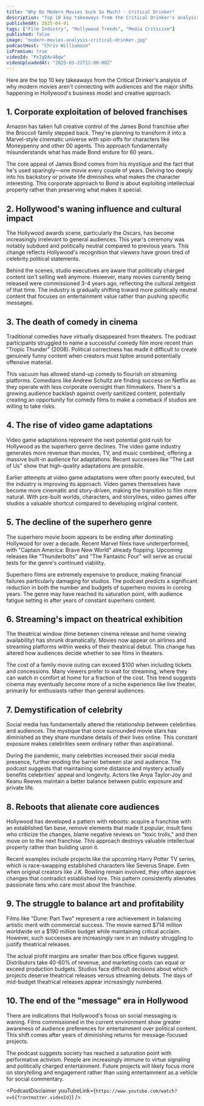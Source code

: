 ```yaml
---
title: "Why Do Modern Movies Suck So Much? - Critical Drinker"
description: "Top 10 key takeaways from the Critical Drinker's analysis of why modern movies aren't connecting with audiences and the major shifts happening in Hollywood's business model and creative approach."
publishedAt: 2025-04-01
tags: ["Film Industry", "Hollywood Trends", "Media Criticism"]
published: false
image: "modern-movies-analysis-critical-drinker.jpg"
podcastHost: "Chris Williamson"
isPremium: true
videoId: "PxIgDAc48qw"
videoUploadedAt: "2025-03-22T12:00:00Z"
---
```



<PodcastSummaryPageLayout frontmatter={frontmatter}>

Here are the top 10 key takeaways from the Critical Drinker's analysis of why modern movies aren't connecting with audiences and the major shifts happening in Hollywood's business model and creative approach.

## 1. Corporate exploitation of beloved franchises

Amazon has taken full creative control of the James Bond franchise after the Broccoli family stepped back. They're planning to transform it into a Marvel-style cinematic universe with spin-offs for characters like Moneypenny and other 00 agents. This approach fundamentally misunderstands what has made Bond endure for 60 years.

The core appeal of James Bond comes from his mystique and the fact that he's used sparingly—one movie every couple of years. Delving too deeply into his backstory or private life diminishes what makes the character interesting. This corporate approach to Bond is about exploiting intellectual property rather than preserving what makes it special.

## 2. Hollywood's waning influence and cultural impact

The Hollywood awards scene, particularly the Oscars, has become increasingly irrelevant to general audiences. This year's ceremony was notably subdued and politically neutral compared to previous years. This change reflects Hollywood's recognition that viewers have grown tired of celebrity political statements.

Behind the scenes, studio executives are aware that politically charged content isn't selling well anymore. However, many movies currently being released were commissioned 3-4 years ago, reflecting the cultural zeitgeist of that time. The industry is gradually shifting toward more politically neutral content that focuses on entertainment value rather than pushing specific messages.

## 3. The death of comedy in cinema

Traditional comedies have virtually disappeared from theaters. The podcast participants struggled to name a successful comedy film more recent than "Tropic Thunder" (2008). Political correctness has made it difficult to create genuinely funny content when creators must tiptoe around potentially offensive material.

This vacuum has allowed stand-up comedy to flourish on streaming platforms. Comedians like Andrew Schultz are finding success on Netflix as they operate with less corporate oversight than filmmakers. There's a growing audience backlash against overly sanitized content, potentially creating an opportunity for comedy films to make a comeback if studios are willing to take risks.

## 4. The rise of video game adaptations

Video game adaptations represent the next potential gold rush for Hollywood as the superhero genre declines. The video game industry generates more revenue than movies, TV, and music combined, offering a massive built-in audience for adaptations. Recent successes like "The Last of Us" show that high-quality adaptations are possible.

Earlier attempts at video game adaptations were often poorly executed, but the industry is improving its approach. Video games themselves have become more cinematic and story-driven, making the transition to film more natural. With pre-built worlds, characters, and storylines, video games offer studios a valuable shortcut compared to developing original content.

## 5. The decline of the superhero genre

The superhero movie boom appears to be ending after dominating Hollywood for over a decade. Recent Marvel films have underperformed, with "Captain America: Brave New World" already flopping. Upcoming releases like "Thunderbolts" and "The Fantastic Four" will serve as crucial tests for the genre's continued viability.

Superhero films are extremely expensive to produce, making financial failures particularly damaging for studios. The podcast predicts a significant reduction in both the number and budgets of superhero movies in coming years. The genre may have reached its saturation point, with audience fatigue setting in after years of constant superhero content.

## 6. Streaming's impact on theatrical exhibition

The theatrical window (time between cinema release and home viewing availability) has shrunk dramatically. Movies now appear on airlines and streaming platforms within weeks of their theatrical debut. This change has altered how audiences decide whether to see films in theaters.

The cost of a family movie outing can exceed $100 when including tickets and concessions. Many viewers prefer to wait for streaming, where they can watch in comfort at home for a fraction of the cost. This trend suggests cinema may eventually become more of a niche experience like live theater, primarily for enthusiasts rather than general audiences.

## 7. Demystification of celebrity

Social media has fundamentally altered the relationship between celebrities and audiences. The mystique that once surrounded movie stars has diminished as they share mundane details of their lives online. This constant exposure makes celebrities seem ordinary rather than aspirational.

During the pandemic, many celebrities increased their social media presence, further eroding the barrier between star and audience. The podcast suggests that maintaining some distance and mystery actually benefits celebrities' appeal and longevity. Actors like Anya Taylor-Joy and Keanu Reeves maintain a better balance between public exposure and private life.

## 8. Reboots that alienate core audiences

Hollywood has developed a pattern with reboots: acquire a franchise with an established fan base, remove elements that made it popular, insult fans who criticize the changes, blame negative reviews on "toxic trolls," and then move on to the next franchise. This approach destroys valuable intellectual property rather than building upon it.

Recent examples include projects like the upcoming Harry Potter TV series, which is race-swapping established characters like Severus Snape. Even when original creators like J.K. Rowling remain involved, they often approve changes that contradict established lore. This pattern consistently alienates passionate fans who care most about the franchise.

## 9. The struggle to balance art and profitability

Films like "Dune: Part Two" represent a rare achievement in balancing artistic merit with commercial success. The movie earned $714 million worldwide on a $190 million budget while maintaining critical acclaim. However, such successes are increasingly rare in an industry struggling to justify theatrical releases.

The actual profit margins are smaller than box office figures suggest. Distributors take 40-60% of revenue, and marketing costs can equal or exceed production budgets. Studios face difficult decisions about which projects deserve theatrical releases versus streaming debuts. The days of mid-budget theatrical releases appear increasingly numbered.

## 10. The end of the "message" era in Hollywood

There are indications that Hollywood's focus on social messaging is waning. Films commissioned in the current environment show greater awareness of audience preferences for entertainment over political content. This shift comes after years of diminishing returns for message-focused projects.

The podcast suggests society has reached a saturation point with performative activism. People are increasingly immune to virtue signaling and politically charged entertainment. Future projects will likely focus more on storytelling and engagement rather than using entertainment as a vehicle for social commentary.

<PodcastDisclaimer
  youTubeLink={`https://www.youtube.com/watch?v=${frontmatter.videoId}`}
/>

</PodcastSummaryPageLayout>

